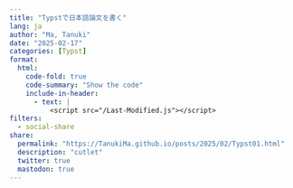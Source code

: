 ```yaml
---
title: "Typstで日本語論文を書く"
lang: ja
author: "Ma, Tanuki"
date: "2025-02-17"
categories: [Typst]
format:
  html:
    code-fold: true
    code-summary: "Show the code"
    include-in-header: 
      - text: |
          <script src="/Last-Modified.js"></script>
filters:
  - social-share
share:
  permalink: "https://TanukiMa.github.io/posts/2025/02/Typst01.html"
  description: "cutlet"
  twitter: true
  mastodon: true
---
```


